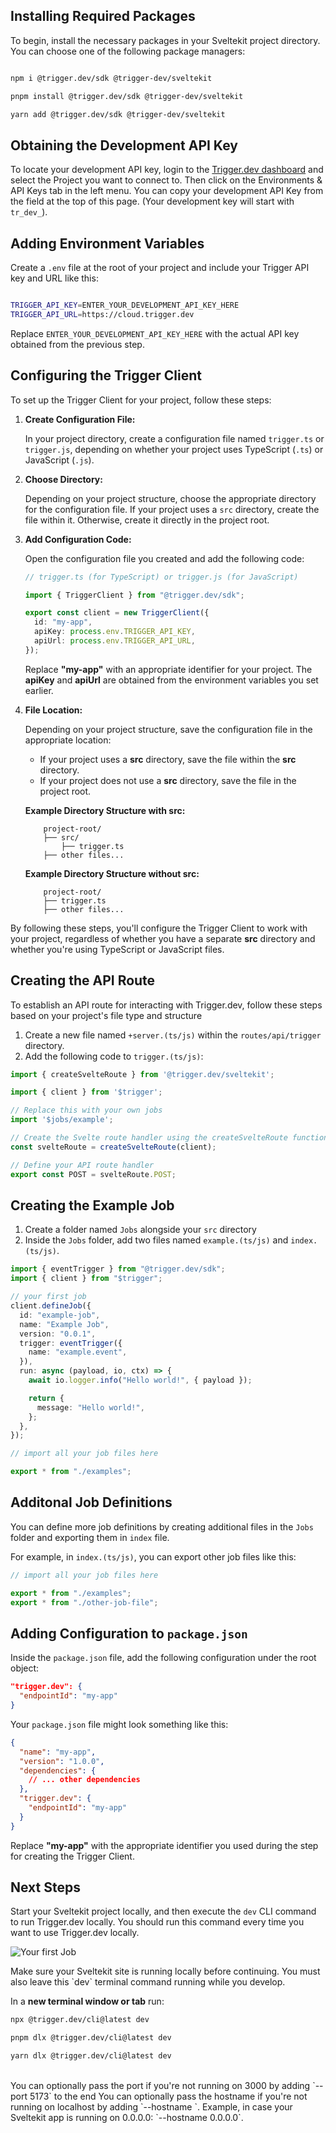 ## Installing Required Packages

To begin, install the necessary packages in your Sveltekit project directory. You can choose one of the following package managers:

<CodeGroup>

```bash npm

npm i @trigger.dev/sdk @trigger-dev/sveltekit

```

```bash pnpm
pnpm install @trigger.dev/sdk @trigger-dev/sveltekit

```

```bash yarn
yarn add @trigger.dev/sdk @trigger-dev/sveltekit

```

</CodeGroup>



## Obtaining the Development API Key

To locate your development API key, login to the [Trigger.dev
dashboard](https://cloud.trigger.dev) and select the Project you want to
connect to. Then click on the Environments & API Keys tab in the left menu.
You can copy your development API Key from the field at the top of this page.
(Your development key will start with `tr_dev_`).

## Adding Environment Variables

Create a `.env` file at the root of your project and include your Trigger API key and URL like this:

```bash

TRIGGER_API_KEY=ENTER_YOUR_DEVELOPMENT_API_KEY_HERE
TRIGGER_API_URL=https://cloud.trigger.dev

```

Replace `ENTER_YOUR_DEVELOPMENT_API_KEY_HERE` with the actual API key obtained from the previous step.

## Configuring the Trigger Client

To set up the Trigger Client for your project, follow these steps:

1. **Create Configuration File:**

   In your project directory, create a configuration file named `trigger.ts` or `trigger.js`, depending on whether your project uses TypeScript (`.ts`) or JavaScript (`.js`).

2. **Choose Directory:**

   Depending on your project structure, choose the appropriate directory for the configuration file. If your project uses a `src` directory, create the file within it. Otherwise, create it directly in the project root.

3. **Add Configuration Code:**

   Open the configuration file you created and add the following code:

   ```typescript trigger.ts/js
   // trigger.ts (for TypeScript) or trigger.js (for JavaScript)

   import { TriggerClient } from "@trigger.dev/sdk";

   export const client = new TriggerClient({
     id: "my-app",
     apiKey: process.env.TRIGGER_API_KEY,
     apiUrl: process.env.TRIGGER_API_URL,
   });
   ```

   Replace **"my-app"** with an appropriate identifier for your project. The **apiKey** and **apiUrl** are obtained from the environment variables you set earlier.

4. **File Location:**

   Depending on your project structure, save the configuration file in the appropriate location:

   - If your project uses a **src** directory, save the file within the **src** directory.
   - If your project does not use a **src** directory, save the file in the project root.

   **Example Directory Structure with src:**

   ```
       project-root/
       ├── src/
           ├── trigger.ts
       ├── other files...
   ```

   **Example Directory Structure without src:**

   ```
       project-root/
       ├── trigger.ts
       ├── other files...
   ```

By following these steps, you'll configure the Trigger Client to work with your project, regardless of whether you have a separate **src** directory and whether you're using TypeScript or JavaScript files.


## Creating the API Route

To establish an API route for interacting with Trigger.dev, follow these steps based on your project's file type and structure

1. Create a new file named `+server.(ts/js)` within the `routes/api/trigger` directory.
2. Add the following code to `trigger.(ts/js)`:

```typescript
import { createSvelteRoute } from '@trigger.dev/sveltekit';

import { client } from '$trigger';

// Replace this with your own jobs
import '$jobs/example';

// Create the Svelte route handler using the createSvelteRoute function
const svelteRoute = createSvelteRoute(client);

// Define your API route handler
export const POST = svelteRoute.POST;
```



## Creating the Example Job

1. Create a folder named `Jobs` alongside your `src` directory
2. Inside the `Jobs` folder, add two files named `example.(ts/js)` and `index.(ts/js)`.

<CodeGroup>

```typescript example.(ts/js)
import { eventTrigger } from "@trigger.dev/sdk";
import { client } from "$trigger";

// your first job
client.defineJob({
  id: "example-job",
  name: "Example Job",
  version: "0.0.1",
  trigger: eventTrigger({
    name: "example.event",
  }),
  run: async (payload, io, ctx) => {
    await io.logger.info("Hello world!", { payload });

    return {
      message: "Hello world!",
    };
  },
});
```

```typescript index.ts/index.(ts/js)
// import all your job files here

export * from "./examples";
```

</CodeGroup>

## Additonal Job Definitions

You can define more job definitions by creating additional files in the `Jobs` folder and exporting them in `index` file.

For example, in `index.(ts/js)`, you can export other job files like this:

```typescript
// import all your job files here

export * from "./examples";
export * from "./other-job-file";
```

## Adding Configuration to `package.json`

Inside the `package.json` file, add the following configuration under the root object:

```json
"trigger.dev": {
  "endpointId": "my-app"
}
```

Your `package.json` file might look something like this:

```json
{
  "name": "my-app",
  "version": "1.0.0",
  "dependencies": {
    // ... other dependencies
  },
  "trigger.dev": {
    "endpointId": "my-app"
  }
}
```

Replace **"my-app"** with the appropriate identifier you used during the step for creating the Trigger Client.

## Next Steps

Start your Sveltekit project locally, and then execute the `dev` CLI command to run Trigger.dev locally. You should run this command every time you want to use Trigger.dev locally.

![Your first Job](/images/cli-dev.gif)

<Warning>
  Make sure your Sveltekit site is running locally before continuing. You must also leave this `dev`
  terminal command running while you develop.
</Warning>

In a **new terminal window or tab** run:

<CodeGroup>

```bash npm
npx @trigger.dev/cli@latest dev
```

```bash pnpm
pnpm dlx @trigger.dev/cli@latest dev
```

```bash yarn
yarn dlx @trigger.dev/cli@latest dev
```

</CodeGroup>
<br />
<Note>
  You can optionally pass the port if you're not running on 3000 by adding
  `--port 5173` to the end
</Note>
<Note>
  You can optionally pass the hostname if you're not running on localhost by adding
  `--hostname <host>`. Example, in case your Sveltekit app is running on 0.0.0.0: `--hostname 0.0.0.0`.
</Note>